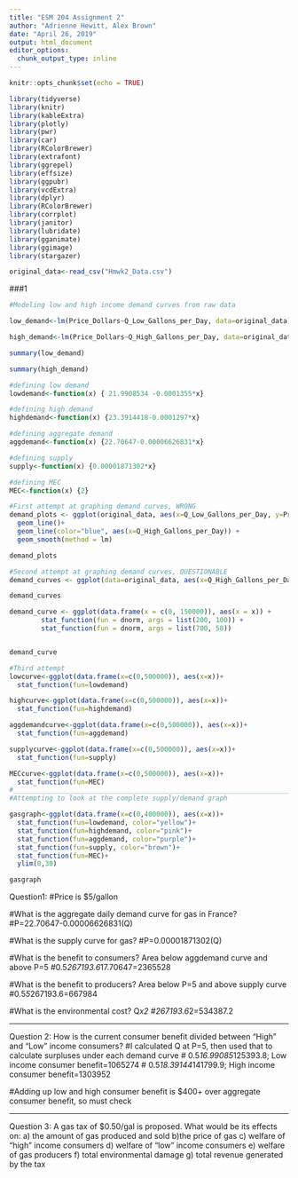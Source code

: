 ```yaml
---
title: "ESM 204 Assignment 2"
author: "Adrienne Hewitt, Alex Brown"
date: "April 26, 2019"
output: html_document
editor_options: 
  chunk_output_type: inline
---
```


```r
knitr::opts_chunk$set(echo = TRUE)
```


```r

library(tidyverse)
library(knitr)
library(kableExtra)
library(plotly)
library(pwr)
library(car)
library(RColorBrewer)
library(extrafont)
library(ggrepel)
library(effsize)
library(ggpubr)
library(vcdExtra)
library(dplyr)
library(RColorBrewer)
library(corrplot) 
library(janitor) 
library(lubridate) 
library(gganimate)
library(ggimage)
library(stargazer)
```

```r

original_data<-read_csv("Hmwk2_Data.csv")

```

###1

```r
#Modeling low and high income demand curves from raw data

low_demand<-lm(Price_Dollars~Q_Low_Gallons_per_Day, data=original_data)

high_demand<-lm(Price_Dollars~Q_High_Gallons_per_Day, data=original_data)

summary(low_demand)

summary(high_demand)

```


```r
#defining low demand
lowdemand<-function(x) { 21.9908534 -0.0001355*x}

#defining high demand
highdemand<-function(x) {23.3914418-0.0001297*x}

#defining aggregate demand
aggdemand<-function(x) {22.70647-0.00006626831*x}

#defining supply
supply<-function(x) {0.00001871302*x}

#defining MEC
MEC<-function(x) {2}

```

```r
#First attempt at graphing demand curves, WRONG
demand_plots <- ggplot(original_data, aes(x=Q_Low_Gallons_per_Day, y=Price_Dollars))+
  geom_line()+
  geom_line(color="blue", aes(x=Q_High_Gallons_per_Day)) +
  geom_smooth(method = lm)

demand_plots
```

```r
#Second attempt at graphing demand curves, QUESTIONABLE
demand_curves <- ggplot(data=original_data, aes(x=Q_High_Gallons_per_Day, y=Price_Dollars)) + geom_line(aes(colour=Q_Low_Gallons_per_Day)) + geom_smooth(aes(group=Q_High_Gallons_per_Day))

demand_curves

demand_curve <- ggplot(data.frame(x = c(0, 150000)), aes(x = x)) +
        stat_function(fun = dnorm, args = list(200, 100)) +
        stat_function(fun = dnorm, args = list(700, 50))


demand_curve
```

```r
#Third attempt
lowcurve<-ggplot(data.frame(x=c(0,500000)), aes(x=x))+
  stat_function(fun=lowdemand)

highcurve<-ggplot(data.frame(x=c(0,500000)), aes(x=x))+
  stat_function(fun=highdemand)

aggdemandcurve<-ggplot(data.frame(x=c(0,500000)), aes(x=x))+
  stat_function(fun=aggdemand)

supplycurve<-ggplot(data.frame(x=c(0,500000)), aes(x=x))+
  stat_function(fun=supply)

MECcurve<-ggplot(data.frame(x=c(0,500000)), aes(x=x))+
  stat_function(fun=MEC)
#______________________________________________________________________
#Attempting to look at the complete supply/demand graph

gasgraph<-ggplot(data.frame(x=c(0,400000)), aes(x=x))+
  stat_function(fun=lowdemand, color="yellow")+
  stat_function(fun=highdemand, color="pink")+
  stat_function(fun=aggdemand, color="purple")+
  stat_function(fun=supply, color="brown")+
  stat_function(fun=MEC)+
  ylim(0,30)

gasgraph
```

Question1:
#Price is $5/gallon

#What is the aggregate daily demand curve for gas in France?
#P=22.70647-0.00006626831(Q)

#What is the supply curve for gas?
#P=0.00001871302(Q)

#What is the benefit to consumers? Area below aggdemand curve and above P=5
#0.5*267193.6*17.70647=2365528

#What is the benefit to producers? Area below P=5 and above supply curve
#0.5*5*267193.6=667984

#What is the environmental cost? Q*x2
#267193.6*2=534387.2

______________________________________________________________________

Question 2: How is the current consumer benefit divided between "High" and "Low" income consumers? 
#I calculated Q at P=5, then used that to calculate surpluses under each demand curve
# 0.5*16.99085*125393.8; Low income consumer benefit=1065274
# 0.5*18.39144*141799.9; High income consumer benefit=1303952

#Adding up low and high consumer benefit is $400+ over aggregate consumer benefit, so must check

_______________________________________________________________________

Question 3: A gas tax of $0.50/gal is proposed. What would be its effects on:
a) the amount of gas produced and sold
b)the price of gas
c) welfare of "high" income consumers
d) welfare of "low" income consumers
e) welfare of gas producers
f) total environmental damage
g) total revenue generated by the tax


